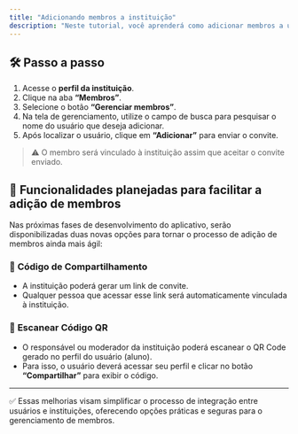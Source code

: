 ```yaml
---
title: "Adicionando membros a instituição"
description: "Neste tutorial, você aprenderá como adicionar membros a uma instituição no EduSocial. Apenas usuários com a função de Responsável ou Moderador da instituição têm permissão para realizar essa ação."
---
```


## 🛠️ Passo a passo

1. Acesse o **perfil da instituição**.
2. Clique na aba **“Membros”**.
3. Selecione o botão **“Gerenciar membros”**.
4. Na tela de gerenciamento, utilize o campo de busca para pesquisar o nome do usuário que deseja adicionar.
5. Após localizar o usuário, clique em **“Adicionar”** para enviar o convite.

> ⚠️ O membro será vinculado à instituição assim que aceitar o convite enviado.

## 🚀 Funcionalidades planejadas para facilitar a adição de membros

Nas próximas fases de desenvolvimento do aplicativo, serão disponibilizadas duas novas opções para tornar o processo de adição de membros ainda mais ágil:

### 🔗 **Código de Compartilhamento**

- A instituição poderá gerar um link de convite.
- Qualquer pessoa que acessar esse link será automaticamente vinculada à instituição.

### 📱 **Escanear Código QR**

- O responsável ou moderador da instituição poderá escanear o QR Code gerado no perfil do usuário (aluno).
- Para isso, o usuário deverá acessar seu perfil e clicar no botão **“Compartilhar”** para exibir o código.

---

✅ Essas melhorias visam simplificar o processo de integração entre usuários e instituições, oferecendo opções práticas e seguras para o gerenciamento de membros.